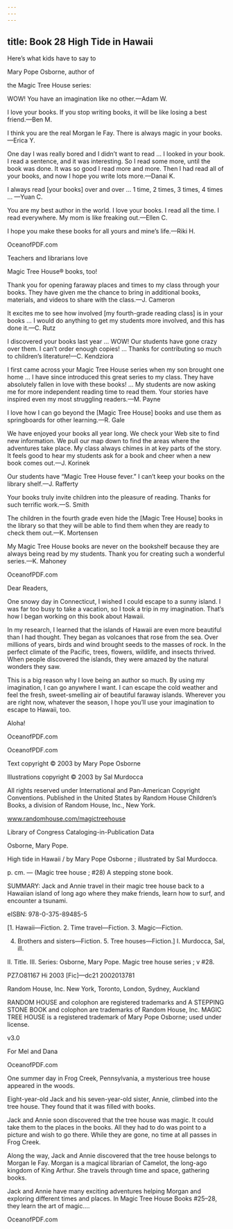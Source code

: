 ```yaml
---
---
---
```

title: Book 28 High Tide in Hawaii
---



Here’s what kids have to say to

Mary Pope Osborne, author of

the Magic Tree House series:

WOW! You have an imagination like no other.—Adam W.

I love your books. If you stop writing books, it will be like losing a best friend.—Ben M.

I think you are the real Morgan le Fay. There is always magic in your books.—Erica Y.

One day I was really bored and I didn’t want to read … I looked in your book. I read a sentence, and it was interesting. So I read some more, until the book was done. It was so good I read more and more. Then I had read all of your books, and now I hope you write lots more.—Danai K.

I always read [your books] over and over … 1 time, 2 times, 3 times, 4 times … —Yuan C.

You are my best author in the world. I love your books. I read all the time. I read everywhere. My mom is like freaking out.—Ellen C.

I hope you make these books for all yours and mine’s life.—Riki H.



OceanofPDF.com





Teachers and librarians love

Magic Tree House® books, too!

Thank you for opening faraway places and times to my class through your books. They have given me the chance to bring in additional books, materials, and videos to share with the class.—J. Cameron

It excites me to see how involved [my fourth-grade reading class] is in your books … I would do anything to get my students more involved, and this has done it.—C. Rutz

I discovered your books last year … WOW! Our students have gone crazy over them. I can’t order enough copies! … Thanks for contributing so much to children’s literature!—C. Kendziora

I first came across your Magic Tree House series when my son brought one home … I have since introduced this great series to my class. They have absolutely fallen in love with these books! … My students are now asking me for more independent reading time to read them. Your stories have inspired even my most struggling readers.—M. Payne

I love how I can go beyond the [Magic Tree House] books and use them as springboards for other learning.—R. Gale

We have enjoyed your books all year long. We check your Web site to find new information. We pull our map down to find the areas where the adventures take place. My class always chimes in at key parts of the story. It feels good to hear my students ask for a book and cheer when a new book comes out.—J. Korinek

Our students have “Magic Tree House fever.” I can’t keep your books on the library shelf.—J. Rafferty

Your books truly invite children into the pleasure of reading. Thanks for such terrific work.—S. Smith

The children in the fourth grade even hide the [Magic Tree House] books in the library so that they will be able to find them when they are ready to check them out.—K. Mortensen

My Magic Tree House books are never on the bookshelf because they are always being read by my students. Thank you for creating such a wonderful series.—K. Mahoney



OceanofPDF.com





Dear Readers,



One snowy day in Connecticut, I wished I could escape to a sunny island. I was far too busy to take a vacation, so I took a trip in my imagination. That’s how I began working on this book about Hawaii.

In my research, I learned that the islands of Hawaii are even more beautiful than I had thought. They began as volcanoes that rose from the sea. Over millions of years, birds and wind brought seeds to the masses of rock. In the perfect climate of the Pacific, trees, flowers, wildlife, and insects thrived. When people discovered the islands, they were amazed by the natural wonders they saw.

This is a big reason why I love being an author so much. By using my imagination, I can go anywhere I want. I can escape the cold weather and feel the fresh, sweet-smelling air of beautiful faraway islands. Wherever you are right now, whatever the season, I hope you’ll use your imagination to escape to Hawaii, too.

Aloha!





OceanofPDF.com





OceanofPDF.com





Text copyright © 2003 by Mary Pope Osborne

Illustrations copyright © 2003 by Sal Murdocca

All rights reserved under International and Pan-American Copyright Conventions. Published in the United States by Random House Children’s Books, a division of Random House, Inc., New York.

www.randomhouse.com/magictreehouse

Library of Congress Cataloging-in-Publication Data

Osborne, Mary Pope.

High tide in Hawaii / by Mary Pope Osborne ; illustrated by Sal Murdocca.

p. cm. — (Magic tree house ; #28) A stepping stone book.

SUMMARY: Jack and Annie travel in their magic tree house back to a Hawaiian island of long ago where they make friends, learn how to surf, and encounter a tsunami.

eISBN: 978-0-375-89485-5

[1. Hawaii—Fiction. 2. Time travel—Fiction. 3. Magic—Fiction.

4. Brothers and sisters—Fiction. 5. Tree houses—Fiction.] I. Murdocca, Sal, ill.

II. Title. III. Series: Osborne, Mary Pope. Magic tree house series ; v #28.

PZ7.O81167 Hi 2003 [Fic]—dc21 2002013781

Random House, Inc. New York, Toronto, London, Sydney, Auckland

RANDOM HOUSE and colophon are registered trademarks and A STEPPING STONE BOOK and colophon are trademarks of Random House, Inc. MAGIC TREE HOUSE is a registered trademark of Mary Pope Osborne; used under license.

v3.0





For Mel and Dana



OceanofPDF.com





One summer day in Frog Creek, Pennsylvania, a mysterious tree house appeared in the woods.

Eight-year-old Jack and his seven-year-old sister, Annie, climbed into the tree house. They found that it was filled with books.

Jack and Annie soon discovered that the tree house was magic. It could take them to the places in the books. All they had to do was point to a picture and wish to go there. While they are gone, no time at all passes in Frog Creek.

Along the way, Jack and Annie discovered that the tree house belongs to Morgan le Fay. Morgan is a magical librarian of Camelot, the long-ago kingdom of King Arthur. She travels through time and space, gathering books.

Jack and Annie have many exciting adventures helping Morgan and exploring different times and places. In Magic Tree House Books #25–28, they learn the art of magic.…



OceanofPDF.com